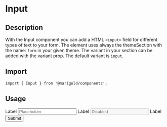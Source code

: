 
<Meta title="Components/Form/Input" />

# Input

## Description

With the Input component you can add a HTML `<input>` field for different types of text to your form.
The element uses always the themeSection with the name: `form` in your given theme. The variant in your section can be added with the variant prop. The default variant is `input`.

## Import

```tsx
import { Input } from '@marigold/components';
```

## Usage

<Preview>
  <Story name="Input">
    <div>
      <Label htmlFor="input">
        Label
        <Input id="input" placeholder="Placeholder" />
      </Label>
      <Label htmlFor="input2">
        Label
        <Input id="input2" placeholder="Disabled" disabled />
      </Label>
      <Label htmlFor="input3">
        Label
        <Input id="input2" type="submit" />
      </Label>
    </div>
  </Story>
</Preview>
